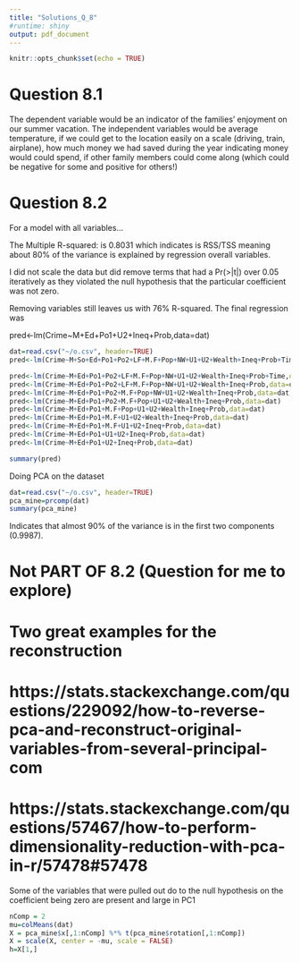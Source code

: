 ```yaml
---
title: "Solutions_Q_8"
#runtime: shiny
output: pdf_document
---
```


```r
knitr::opts_chunk$set(echo = TRUE)
```

# Question 8.1

The dependent variable would be an indicator of the families' enjoyment on our summer vacation.  The independent variables would be average temperature, if we could get to the location easily on a scale (driving, train, airplane), how much money we had saved during the year indicating money would could spend, if other family members could come along (which could be negative for some and positive for others!)

# Question 8.2

For a model with all variables...

The  Multiple R-squared:  is 0.8031  which indicates is RSS/TSS meaning about 80% of the variance is explained by regression overall variables.

I did not scale the data but did remove terms that had a Pr(>|t|) over 0.05 iteratively as they violated the null hypothesis that the particular coefficient was not zero.

Removing variables still leaves us with 76% R-squared.  The final regression was

pred<-lm(Crime~M+Ed+Po1+U2+Ineq+Prob,data=dat)


```r
dat=read.csv("~/o.csv", header=TRUE)
pred<-lm(Crime~M+So+Ed+Po1+Po2+LF+M.F+Pop+NW+U1+U2+Wealth+Ineq+Prob+Time,data=dat)

pred<-lm(Crime~M+Ed+Po1+Po2+LF+M.F+Pop+NW+U1+U2+Wealth+Ineq+Prob+Time,data=dat)
pred<-lm(Crime~M+Ed+Po1+Po2+LF+M.F+Pop+NW+U1+U2+Wealth+Ineq+Prob,data=dat)
pred<-lm(Crime~M+Ed+Po1+Po2+M.F+Pop+NW+U1+U2+Wealth+Ineq+Prob,data=dat)
pred<-lm(Crime~M+Ed+Po1+Po2+M.F+Pop+U1+U2+Wealth+Ineq+Prob,data=dat)
pred<-lm(Crime~M+Ed+Po1+M.F+Pop+U1+U2+Wealth+Ineq+Prob,data=dat)
pred<-lm(Crime~M+Ed+Po1+M.F+U1+U2+Wealth+Ineq+Prob,data=dat)
pred<-lm(Crime~M+Ed+Po1+M.F+U1+U2+Ineq+Prob,data=dat)
pred<-lm(Crime~M+Ed+Po1+U1+U2+Ineq+Prob,data=dat)
pred<-lm(Crime~M+Ed+Po1+U2+Ineq+Prob,data=dat)

summary(pred)
```

Doing PCA on the dataset

```r
dat=read.csv("~/o.csv", header=TRUE)
pca_mine=prcomp(dat)
summary(pca_mine)
```

Indicates that almost 90% of the variance is in the first two components (0.9987).  

# Not PART OF 8.2 (Question for me to explore)

# Two great examples for the reconstruction
# https://stats.stackexchange.com/questions/229092/how-to-reverse-pca-and-reconstruct-original-variables-from-several-principal-com
# https://stats.stackexchange.com/questions/57467/how-to-perform-dimensionality-reduction-with-pca-in-r/57478#57478

Some of the variables that were pulled out do to the null hypothesis on the coefficient being zero are present and large in PC1  

```r
nComp = 2
mu=colMeans(dat)
X = pca_mine$x[,1:nComp] %*% t(pca_mine$rotation[,1:nComp])
X = scale(X, center = -mu, scale = FALSE)
h=X[1,]
```


